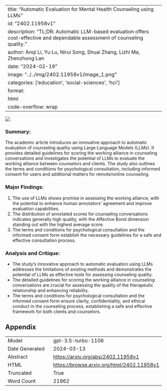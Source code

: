
---
title: "Automatic Evaluation for Mental Health Counseling using LLMs"
id: "2402.11958v1"
description: "TL;DR: Automatic LLM-based evaluation offers cost-effective and dependable assessment of counseling quality."
author: Anqi Li, Yu Lu, Nirui Song, Shuai Zhang, Lizhi Ma, Zhenzhong Lan
date: "2024-02-19"
image: "../../img/2402.11958v1/image_1.png"
categories: ['education', 'social-sciences', 'hci']
format:
  html:
    code-overflow: wrap
---

![](../../img/2402.11958v1/image_1.png)

### Summary:
The academic article introduces an innovative approach to automatic evaluation of counseling quality using Large Language Models (LLMs). It provides detailed guidelines for scoring the working alliance in counseling conversations and investigates the potential of LLMs to evaluate the working alliance between counselors and clients. The study also outlines the terms and conditions for psychological consultation, including informed consent for users and additional matters for remote/online counseling.

### Major Findings:
1. The use of LLMs shows promise in assessing the working alliance, with the potential to enhance human annotators' agreement and improve evaluation capabilities.
2. The distribution of annotated scores for counseling conversations indicates generally high quality, with the Affective Bond dimension standing out with the highest average score.
3. The terms and conditions for psychological consultation and the informed consent form establish the necessary guidelines for a safe and effective consultation process.

### Analysis and Critique:
- The study's innovative approach to automatic evaluation using LLMs addresses the limitations of existing methods and demonstrates the potential of LLMs as effective tools for assessing counseling quality.
- The detailed guidelines for scoring the working alliance in counseling conversations are crucial for assessing the quality of the therapeutic relationship and enhancing reliability.
- The terms and conditions for psychological consultation and the informed consent form ensure clarity, confidentiality, and ethical conduct in the counseling process, establishing a safe and effective framework for both clients and counselors.

## Appendix

|          |          |
|----------|----------|
| Model     | gpt-3.5-turbo-1106       |
| Date Generated     | 2024-03-13       |
| Abstract | [https://arxiv.org/abs/2402.11958v1](https://arxiv.org/abs/2402.11958v1)        |
| HTML     | [https://browse.arxiv.org/html/2402.11958v1](https://browse.arxiv.org/html/2402.11958v1)       |
| Truncated       | True       |
| Word Count       | 21962       |
